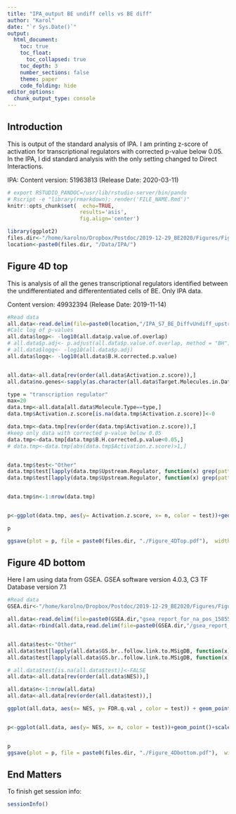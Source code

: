 ```yaml
---
title: "IPA_output BE undiff cells vs BE diff"
author: "Karol"
date: "`r Sys.Date()`"
output: 
  html_document:
    toc: true
    toc_float:
      toc_collapsed: true
    toc_depth: 3
    number_sections: false
    theme: paper
    code_folding: hide
editor_options: 
  chunk_output_type: console
---
```


## Introduction

This is output of the standard analysis of IPA. I am printing z-score of activation for transcriptional regulators with corrected p-value below 0.05. In the IPA, I did standard analysis with the only setting changed to Direct Interactions.

IPA:
Content version: 51963813 (Release Date: 2020-03-11)

```r
# export RSTUDIO_PANDOC=/usr/lib/rstudio-server/bin/pando
# Rscript -e "library(rmarkdown); render('FILE_NAME.Rmd')"
knitr::opts_chunk$set(	echo=TRUE,
                       results='asis',
                       fig.align='center')
```

```r
library(ggplot2)
files.dir<-"/home/karolno/Dropbox/Postdoc/2019-12-29_BE2020/Figures/Figure_4/"
location<-paste0(files.dir, "/Data/IPA/")

```

## Figure 4D top

This is analysis of all the genes transcriptional regulators identified between the undifferentiated and differententiated cells of BE. Only IPA data. 

Content version: 49932394 (Release Date: 2019-11-14)

```r
#Read data
all.data<-read.delim(file=paste0(location,"/IPA_S7_BE_DiffvUndiff_upstream.txt"),  skip = 2)
#Calc log of p-values
all.data$logp<- -log10(all.data$p.value.of.overlap)
# all.data$p.adj<- p.adjust(all.data$p.value.of.overlap, method = "BH")
# all.data$logq<- -log10(all.data$p.adj)
all.data$logq<- -log10(all.data$B.H.corrected.p.value)


all.data<-all.data[rev(order(all.data$Activation.z.score)),]
all.data$no.genes<-sapply(as.character(all.data$Target.Molecules.in.Dataset), function(x) {length(unlist(strsplit(x, split = ",")))})

type = "transcription regulator" 
max=20
data.tmp<-all.data[all.data$Molecule.Type==type,]
data.tmp$Activation.z.score[is.na(data.tmp$Activation.z.score)]<-0

data.tmp<-data.tmp[rev(order(data.tmp$Activation.z.score)),]
#keep only data with corrected p-value below 0.05
data.tmp<-data.tmp[data.tmp$B.H.corrected.p.value<0.05,]
# data.tmp<-data.tmp[abs(data.tmp$Activation.z.score)>1,]


data.tmp$test<-"Other"
data.tmp$test[lapply(data.tmp$Upstream.Regulator, function(x) grep(pattern = "MYC\\b", x, perl = TRUE))>0]<-"MYC"
data.tmp$test[lapply(data.tmp$Upstream.Regulator, function(x) grep(pattern = "HNF4", x))>0]<-"HNF4A"


data.tmp$n<-1:nrow(data.tmp)


p<-ggplot(data.tmp, aes(y= Activation.z.score, x= n, color = test))+geom_point()+scale_color_manual(values = c("#E41A1C" ,"#377EB8", "grey" ))+theme_bw()

p

ggsave(plot = p, file = paste0(files.dir, "./Figure_4DTop.pdf"),  width = 7, height = 6, useDingbats=FALSE)


```

## Figure 4D bottom

Here I am using data from GSEA. 
GSEA software version 4.0.3, C3 TF Database version 7.1



```r
#Read data
GSEA.dir<-"/home/karolno/Dropbox/Postdoc/2019-12-29_BE2020/Figures/Figure_4/Data/GSEA/BE_undiffvsdiff_C3TFmotifs.GseaPreranked.1585565155707/"

all.data<-read.delim(file=paste0(GSEA.dir,"gsea_report_for_na_pos_1585565155707.xls"))
all.data<-rbind(all.data,read.delim(file=paste0(GSEA.dir,"/gsea_report_for_na_neg_1585565155707.xls")))


all.data$test<-"Other"
all.data$test[lapply(all.data$GS.br..follow.link.to.MSigDB, function(x) grep(pattern = "MYC", x))>0]<-"MYC"
all.data$test[lapply(all.data$GS.br..follow.link.to.MSigDB, function(x) grep(pattern = "HNF4", x))>0]<-"HNF4A"

# all.data$test[is.na(all.data$test)]<-FALSE
all.data<-all.data[rev(order(all.data$NES)),]

all.data$n<-1:nrow(all.data)
all.data<-all.data[rev(order(all.data$test)),]

ggplot(all.data, aes(x= NES, y= FDR.q.val , color = test)) + geom_point()+scale_color_manual(values = c("#E41A1C" ,"#377EB8", "grey" ))+theme_bw()


p<-ggplot(all.data, aes(y= NES, x= n, color = test))+geom_point()+scale_color_manual(values = c("#E41A1C" ,"#377EB8", "grey" ))+theme_bw()


p
ggsave(plot = p, file = paste0(files.dir, "./Figure_4Dbottom.pdf"),  width = 7, height = 6, useDingbats=FALSE)


```


## End Matters

To finish get session info:
```r
sessionInfo()
```
